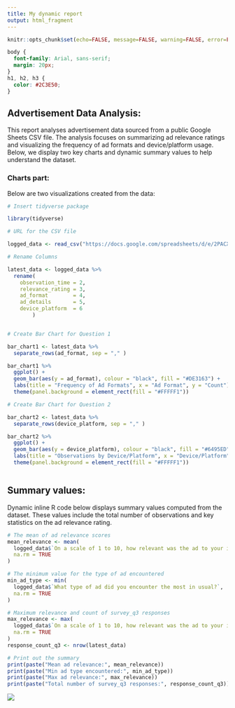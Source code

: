 ---
title: My dynamic report
output: html_fragment
---

```{r setup, include=FALSE}
knitr::opts_chunk$set(echo=FALSE, message=FALSE, warning=FALSE, error=FALSE)

```

```{css}
body {
  font-family: Arial, sans-serif;
  margin: 20px;
}
h1, h2, h3 {
  color: #2C3E50;
}

```

## Advertisement Data Analysis:

This report analyses advertisement data sourced from a public Google Sheets CSV file. The analysis focuses on summarizing ad relevance ratings and visualizing the frequency of ad formats and device/platform usage. Below, we display two key charts and dynamic summary values to help understand the dataset.


### Charts part: 
 
Below are two visualizations created from the data:


```{r, echo=FALSE}

# Insert tidyverse package

library(tidyverse) 

# URL for the CSV file

logged_data <- read_csv("https://docs.google.com/spreadsheets/d/e/2PACX-1vQVFD9JTLErVW8qtdhbrqUPIQxR0JzAF2Bl_uXlPo5lGKffOt1knPcUToNhANVel7whb2UNc-9ZlviA/pub?output=csv")

# Rename Columns

latest_data <- logged_data %>%
  rename(
    observation_time = 2, 
    relevance_rating = 3,  
    ad_format        = 4,
    ad_details       = 5,
    device_platform  = 6
        )


# Create Bar Chart for Question 1

bar_chart1 <- latest_data %>%
  separate_rows(ad_format, sep = "," )

bar_chart1 %>%
  ggplot() +
  geom_bar(aes(y = ad_format), colour = "black", fill = "#DE3163") +
  labs(title = "Frequency of Ad Formats", x = "Ad Format", y = "Count") +
  theme(panel.background = element_rect(fill = "#FFFFF1"))

# Create Bar Chart for Question 2

bar_chart2 <- latest_data %>%
  separate_rows(device_platform, sep = "," )

bar_chart2 %>%
  ggplot() +
  geom_bar(aes(y = device_platform), colour = "black", fill = "#6495ED") +
  labs(title = "Observations by Device/Platform", x = "Device/Platform", y = "Count") +
  theme(panel.background = element_rect(fill = "#FFFFF1"))



```

## Summary values:

Dynamic inline R code below displays summary values computed from the dataset. These values include the total number of observations and key statistics on the ad relevance rating.


```{r, echo=FALSE}

# The mean of ad relevance scores
mean_relevance <- mean(
  logged_data$`On a scale of 1 to 10, how relevant was the ad to your interests?`,
  na.rm = TRUE
)

# The minimum value for the type of ad encountered
min_ad_type <- min(
  logged_data$`What type of ad did you encounter the most in usual?`,
  na.rm = TRUE
)

# Maximum relevance and count of survey_q3 responses
max_relevance <- max(
  logged_data$`On a scale of 1 to 10, how relevant was the ad to your interests?`,
  na.rm = TRUE
)
response_count_q3 <- nrow(latest_data)

# Print out the summary
print(paste("Mean ad relevance:", mean_relevance))
print(paste("Min ad type encountered:", min_ad_type))
print(paste("Max ad relevance:", max_relevance))
print(paste("Total number of survey_q3 responses:", response_count_q3))

```


![](https://shortpixel.com/blog/wp-content/uploads/2023/12/nyan-cat.gif)
